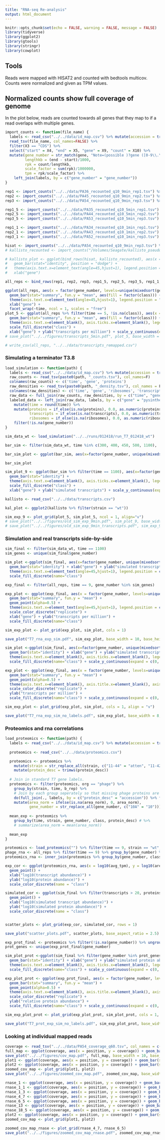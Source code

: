 ```yaml
---
title: "RNA-seq Re-analysis"
output: html_document
---
```


```r
knitr::opts_chunk$set(echo = FALSE, warning = FALSE, message = FALSE)
library(tidyverse)
library(ggplot2)
library(gtools)
library(stringr)
library(cowplot)
```

## Tools

Reads were mapped with HISAT2 and counted with bedtools multicov. Counts were normalized and given as TPM values.

## Normalized counts show full coverage of genome

In the plot below, reads are counted towards all genes that they map to if a read overlaps with multiple genes.

```r

import_counts <- function(file_name) {
  labels <- read_csv("../../data/id_map.csv") %>% mutate(accession = trimws(accession))
  read_tsv(file_name, col_names=FALSE) %>%
  filter(X3 == "CDS") %>%
  select("start" = X4, "end" = X5, "gene" = X9, "count" = X10) %>%
  mutate(gene_number = str_match(gene, "Note=(possible )?gene ([0-9\\.\\-AB]*)")[,3],
         lengthkb = (end - start)/1000,
         rpk = count/lengthkb,
         scale_factor = sum(rpk)/1000000,
         tpm = rpk/scale_factor) %>%
    left_join(labels, by = c("gene_number" = "gene_number"))
} 

rep1 <- import_counts("../../data/PA36_recounted_q10_9min_rep1.tsv") %>% mutate(b_rep = 1, time = 9)
rep2 <- import_counts("../../data/PA45_recounted_q10_9min_rep2.tsv") %>% mutate(b_rep = 2, time = 9)
rep3 <- import_counts("../../data/PA54_recounted_q10_9min_rep3.tsv") %>% mutate(b_rep = 3, time = 9)

rep1_5 <- import_counts("../../data/PA35_recounted_q10_5min_rep1.tsv") %>% mutate(b_rep = 1, time = 5)
rep2_5 <- import_counts("../../data/PA44_recounted_q10_5min_rep2.tsv") %>% mutate(b_rep = 2, time = 5)
rep3_5 <- import_counts("../../data/PA53_recounted_q10_5min_rep3.tsv") %>% mutate(b_rep = 3, time = 5)

rep1_1 <- import_counts("../../data/PA34_recounted_q10_1min_rep1.tsv") %>% mutate(b_rep = 1, time = 1)
rep2_1 <- import_counts("../../data/PA43_recounted_q10_1min_rep2.tsv") %>% mutate(b_rep = 2, time = 1)
rep3_1 <- import_counts("../../data/PA52_recounted_q10_1min_rep3.tsv") %>% mutate(b_rep = 3, time = 1)

hisat <- import_counts("../../data/PA54_recounted_q10_9min_rep3.tsv") %>% mutate(b_rep = 3, time = 9)
# kallisto_recounted <- import_counts("/Volumes/Seagate/kallisto_pseudobam/PA54_test_counts.tsv") %>% mutate(b_rep = 1, time = 9)

# kallisto_plot <- ggplot(bind_rows(hisat, kallisto_recounted), aes(x = factor(gene_number, levels=unique(mixedsort(gene_number))), y = tpm, fill=factor(b_rep))) +
#   geom_bar(stat="identity", position = "dodge") +
#   theme(axis.text.x=element_text(angle=45,hjust=1), legend.position = "none") +
#   xlab("gene")

all_reps <- bind_rows(rep1, rep2, rep3, rep1_5, rep2_5, rep3_5, rep1_1, rep2_1, rep3_1) %>% mutate(strain = "wildtype")

ggplot(all_reps, aes(x = factor(gene_number, levels=unique(mixedsort(gene_number))), y = tpm)) + 
  geom_bar(stat="summary", fun.y = "mean", aes(fill = factor(class))) +
  theme(axis.text.x=element_text(angle=45,hjust=1), legend.position = "none") +
  xlab("gene") +
  facet_wrap(~time, ncol = 1, scales = "free")
plot_5 <- ggplot(all_reps %>% filter(time == 5, !is.na(class)), aes(x = factor(gene_number, levels=unique(mixedsort(gene_number))), y = tpm)) + 
  geom_bar(stat="summary", fun.y = "mean", aes(fill = factor(class))) +
  theme(axis.text.x=element_blank(), axis.ticks.x=element_blank(), legend.position = c(0.0, 0.9)) +
  scale_fill_discrete("class") +
  xlab("gene") + ylab("transcripts per million") + scale_y_continuous(expand = c(0,0))
# save_plot("../../figures/transcripts_5min.pdf", plot_5, base_width = 12, base_height = 5)

# write_csv(all_reps, "../../data/transcripts_remapped.csv")
```

### Simulating a terminator T3.8

```r

load_simulation <- function(path) {
  labels <- read_csv("../../data/id_map.csv") %>% mutate(accession = trimws(accession))
  raw_counts <- read_tsv(paste0(path, "_counts.tsv"), col_names=F) 
  colnames(raw_counts) <- c('time', 'gene', 'proteins')
  raw_densities <- read_tsv(paste0(path, "_density.tsv"), col_names = F)
  colnames(raw_densities) <- c('time', 'gene', 'ribosomes', 'transcripts', 'density')
  raw_data <- full_join(raw_counts, raw_densities, by = c("time", "gene"))
  labeled_data <- left_join(raw_data, labels, by = c("gene" = "pysinthe")) %>%
    mutate(time = round(time)) %>%
    mutate(proteins = if_else(is.na(proteins), 0.0, as.numeric(proteins)),
           transcripts = if_else(is.na(transcripts), 0.0, as.numeric(transcripts)),
           ribosomes = if_else(is.na(ribosomes), 0.0, as.numeric(ribosomes))) %>%
    filter(!is.na(gene_number))
}

sim_data_wt <- load_simulation("../../runs/012418/run_T7_012418_wt")

bar_sim <- filter(sim_data_wt, time %in% c(300, 400, 450, 500, 1100), !is.na(gene_number))

bar_sim_plot <- ggplot(bar_sim, aes(x=factor(gene_number, unique(mixedsort(gene_number))), y=transcripts)) + geom_bar(stat="identity") + facet_wrap(~time, ncol = 1, scales = "free_y")

bar_sim_plot

sim_plot_9 <- ggplot(bar_sim %>% filter(time == 1100), aes(x=factor(gene_number, unique(mixedsort(gene_number))), y=transcripts, fill=factor(class))) + 
  geom_bar(stat="identity") + 
  theme(axis.text.x=element_blank(), axis.ticks.x=element_blank(), legend.position = c(0.0, 0.9)) +
  scale_fill_discrete("class") +
  xlab("gene") + ylab("simulated transcripts") + scale_y_continuous(expand = c(0,0)) 

kallisto <- read_csv("../../data/transcripts.csv")

kal_plot <- ggplot2(kallisto %>% filter(strain == "wt"))

sim_exp_9 <- plot_grid(plot_5, sim_plot_5, ncol = 1, align="v")
# save_plot("../../figures/old_sim_exp_9min.pdf", sim_plot_9, base_width=10, base_height = 4)
# save_plot("../../figures/old_sim_exp_9min_transcripts.pdf", sim_exp_9, base_width = 10, base_height = 8)
```

### Simulation and real transcripts side-by-side

```r

sim_final <- filter(sim_data_wt, time == 1100)
sim_genes <- unique(sim_final$gene_number)

sim_plot <-ggplot(sim_final, aes(x=factor(gene_number, unique(mixedsort(gene_number))), y=transcripts, fill= factor(class))) + 
  geom_bar(stat="identity") + xlab("gene") + ylab("simulated transcripts") +
  theme(axis.text.x=element_text(angle=45,hjust=1), legend.position = c(0.0, 0.85)) +
  scale_fill_discrete(name="class")

exp_final <- filter(all_reps, time == 9, gene_number %in% sim_genes)

exp_plot <- ggplot(exp_final, aes(x = factor(gene_number, levels=unique(mixedsort(gene_number))), y = tpm, fill = factor(class))) + 
  geom_bar(stat="summary", fun.y = "mean") +
  geom_point(alpha=0.5) +
  theme(axis.text.x=element_text(angle=45,hjust=1), legend.position = c(0.0, 0.85)) +
  scale_color_discrete("replicate") +
  xlab("gene") + ylab("transcripts per million") +
  scale_fill_discrete(name="class")

sim_exp_plot <- plot_grid(exp_plot, sim_plot, cols = 1)

save_plot("T7_rna_exp_sim.pdf", sim_exp_plot, base_width = 10, base_height = 8)

sim_plot <-ggplot(sim_final, aes(x=factor(gene_number, unique(mixedsort(gene_number))), y=transcripts, fill= factor(class))) + 
  geom_bar(stat="identity") + xlab("gene") + ylab("simulated transcripts") +
  theme(axis.text.x=element_blank(), axis.ticks.x=element_blank(), legend.position = c(0.0, 0.85)) +
  scale_fill_discrete(name="class") + scale_y_continuous(expand = c(0, 0))

exp_plot <- ggplot(exp_final, aes(x = factor(gene_number, levels=unique(mixedsort(gene_number))), y = tpm, fill = factor(class))) + 
  geom_bar(stat="summary", fun.y = "mean") +
  geom_point(alpha=0.5) +
  theme(axis.text.x=element_blank(), axis.title.x=element_blank(), axis.ticks.x=element_blank(), legend.position = c(0.0, 0.85)) +
  scale_color_discrete("replicate") +
  ylab("transcripts per million") +
  scale_fill_discrete(name="class") + scale_y_continuous(expand = c(0, 0))

sim_exp_plot <- plot_grid(exp_plot, sim_plot, cols = 1, align = "v")

save_plot("T7_rna_exp_sim_no_labels.pdf", sim_exp_plot, base_width = 8, base_height = 6)
```

### Proteomics and rna correlations

```r

load_proteomics <- function(path) {
  labels <- read_csv("../../data/id_map.csv") %>% mutate(accession = trimws(accession))
  
  proteomics <- read_csv("../../data/proteomics.csv")

  proteomics <- proteomics %>%
    mutate(strain = str_replace_all(strain, c("11-44" = "atten", "11-42" = "evol", "11-46" = "wt"))) %>%
    mutate(protein_desc = trimws(protein_desc))
  
  # Join in standard T7 gene labels.
  proteomics <- filter(proteomics, org == "phage") %>% 
    group_by(strain, time, b_rep) %>%
    # Join by each group seperately so that missing phage proteins are filled in with NAs
    do(full_join(., labels, by = c("protein_desc" = "accession")) %>% fill(strain, time, b_rep)) %>%
    mutate(area_norm = ifelse(is.na(area_norm), 0, area_norm),
           gene_number = str_replace_all(gene_number, c("10A" = "10"))) # Fill in missing proteins (NAs) with 0
  
  mean_exp <- proteomics %>%
    group_by(time, strain, gene_number, class, protein_desc) # %>% 
    # summarize(area_norm = mean(area_norm))
  
  mean_exp
}

proteomics <- load_proteomics("") %>% filter(time == 9, strain == "wt", area_norm != 0)
phage_rna <- all_reps %>% filter(time == 9) %>% group_by(gene_number) %>% summarize(avg_tpm = mean(tpm)/1000000) %>% filter(avg_tpm != 0)
proteomics_rna <- inner_join(proteomics %>% group_by(gene_number, class) %>% summarize(area_norm = mean(area_norm)), phage_rna, by = c("gene_number" = "gene_number"))

exp_cor <- ggplot(proteomics_rna, aes(x = log10(avg_tpm), y = log10(area_norm), color = factor(class))) + 
  geom_point() + 
  xlab("log10(transcript abundance)") + 
  ylab("log10(protein abundance)") + 
  scale_color_discrete(name = "class")

simulated_cor <- ggplot(sim_final %>% filter(transcripts > 20, proteins > 20), aes(x = log10(transcripts), y = log10(proteins), color = factor(class))) + 
  geom_point() +
  xlab("log10(simulated transcript abundance)") + 
  ylab("log10(simulated protein abundance)") + 
  scale_color_discrete(name = "class")


scatter_plots <- plot_grid(exp_cor, simulated_cor, rows = 1)

save_plot("scatter_plots.pdf", scatter_plots, base_aspect_ratio = 2.5)

exp_prot_final <- proteomics %>% filter(!is.na(gene_number)) %>% ungroup() %>% mutate(gene_number = str_replace(gene_number, "10", "10A"))
prot_genes <- unique(exp_prot_final$gene_number)

sim_plot_prot <-ggplot(sim_final %>% filter(gene_number %in% prot_genes), aes(x=factor(gene_number, unique(mixedsort(gene_number))), y=proteins, fill= factor(class))) + 
  geom_bar(stat="identity") + xlab("gene") + ylab("simulated protein abundance") +
  theme(axis.text.x=element_blank(), axis.ticks.x=element_blank(), legend.position = c(0.0, 0.85)) +
  scale_fill_discrete(name="class") + scale_y_continuous(expand = c(0, 0))

exp_plot_prot <- ggplot(exp_prot_final, aes(x = factor(gene_number, levels=unique(mixedsort(gene_number))), y = area_norm, fill = factor(class))) + 
  geom_bar(stat="summary", fun.y = "mean") +
  geom_point(alpha=0.5) +
  theme(axis.text.x=element_blank(), axis.title.x=element_blank(), axis.ticks.x=element_blank(), legend.position = c(0.0, 0.85)) +
  scale_color_discrete("replicate") +
  ylab("relative protein abundance") +
  scale_fill_discrete(name="class") + scale_y_continuous(expand = c(0, 0))

sim_exp_plot_prot <- plot_grid(exp_plot_prot, sim_plot_prot, cols = 1, align = "v")

save_plot("T7_prot_exp_sim_no_labels.pdf", sim_exp_plot_prot, base_width = 8, base_height = 6)


```

### Looking at individual mapped reads

```r

coverage <- read_tsv("../../data/PA54_coverage_q60.tsv", col_names = c("genome", "position", "coverage"))
full_map <- ggplot(coverage, aes(x = position, y = coverage)) + geom_bar(stat="identity") + geom_vline(xintercept = 24162) + xlim(0,40000)
save_plot("../../figures/cov_map.pdf", full_map, base_width = 10, base_height = 5)
plot1 <- ggplot(coverage, aes(x = position, y = coverage)) + geom_bar(stat="identity") + geom_vline(xintercept = 24210) + geom_vline(xintercept = 24162) + xlim(24090,24300)
plot2 <- ggplot(coverage, aes(x = position, y = coverage)) + geom_bar(stat="identity") + geom_vline(xintercept = 11161) + geom_vline(xintercept = 11203) + xlim(11000,11300)
zoomed_cov_map <- plot_grid(plot1, plot2)
save_plot("../../figures/zoomed_cov_map.pdf", zoomed_cov_map, base_width = 9, base_height = 4)

rnase_1 <- ggplot(coverage, aes(x = position, y = coverage)) + geom_bar(stat="identity") + geom_vline(xintercept = 3138) + xlim(2000,4000)
rnase_1_1 <- ggplot(coverage, aes(x = position, y = coverage)) + geom_bar(stat="identity") + geom_vline(xintercept = 5887) + xlim(5500,6500)
rnase_1_3 <- ggplot(coverage, aes(x = position, y = coverage)) + geom_bar(stat="identity") + geom_vline(xintercept = 6448) + xlim(6000,7000)
rnase_4_7 <- ggplot(coverage, aes(x = position, y = coverage)) + geom_bar(stat="identity") + geom_vline(xintercept = 13892) + xlim(13700,14000)
rnase_6_5 <- ggplot(coverage, aes(x = position, y = coverage)) + geom_bar(stat="identity") + geom_vline(xintercept = 18563) + xlim(18300,18700)
rnase_13 <- ggplot(coverage, aes(x = position, y = coverage)) + geom_bar(stat="identity") + geom_vline(xintercept = 27281) + xlim(27000,28000)
rnase_18_5 <- ggplot(coverage, aes(x = position, y = coverage)) + geom_bar(stat="identity") + geom_vline(xintercept = 36856) + xlim(36000,37000)
plot2 <- ggplot(coverage, aes(x = position, y = coverage)) + geom_bar(stat="identity") + geom_vline(xintercept = 11161) + geom_vline(xintercept = 11203) + xlim(11000,11300)
zoomed_cov_map <- plot_grid(plot1, plot2)

zoomed_cov_map_rnase <- plot_grid(rnase_4_7, rnase_6_5)
save_plot("../../figures/zoomed_cov_map_rnase.pdf", zoomed_cov_map_rnase, base_width = 9, base_height = 4)

```